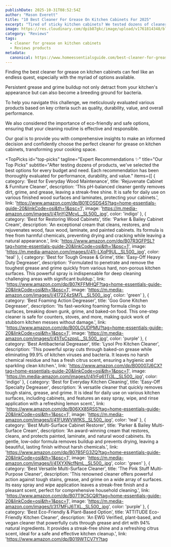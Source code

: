 ```yaml
---
publishDate: 2025-10-31T08:52:54Z
author: "Mason Everett"
title: "10 Best Cleaner For Grease On Kitchen Cabinets For 2025"
excerpt: "Tired of sticky kitchen cabinets? We tested dozens of cleaners to find the best for grease, grime, and stains, helping you achieve a spotless kitchen effortlessly."
image: https://res.cloudinary.com/dpib87gkc/image/upload/v1761814348/blog_image_1761814347_eupjps.webp
category: "Reviews"
tags:
  - cleaner for grease on kitchen cabinets
  - Reviews products
metadata:
  canonical: https://www.homeessentialsguide.com/best-cleaner-for-grease-on-kitchen-cabinets
---
```



<p>
Finding the best cleaner for grease on kitchen cabinets can feel like an endless quest, especially with the myriad of options available.
</p>
<p>
Persistent grease and grime buildup not only detract from your kitchen's appearance but can also become a breeding ground for bacteria.
</p>
<p>
To help you navigate this challenge, we meticulously evaluated various products based on key criteria such as quality, durability, value, and overall performance.
</p>
<p>
We also considered the importance of eco-friendly and safe options, ensuring that your cleaning routine is effective and responsible.
</p>
<p>
Our goal is to provide you with comprehensive insights to make an informed decision and confidently choose the perfect cleaner for grease on kitchen cabinets, transforming your cooking space.
</p>

<TopPicks
  id="top-picks"
  tagline="Expert Recommendations ✨"
  title="Our Top Picks"
  subtitle="After testing dozens of products, we've selected the best options for every budget and need. Each recommendation has been thoroughly evaluated for performance, durability, and value."
  items={[
    {
      category: 'Best for Everyday Wood Maintenance',
      title: 'Rejuvenate Cabinet & Furniture Cleaner',
      description: 'This pH-balanced cleaner gently removes dirt, grime, and grease, leaving a streak-free shine. It is safe for daily use on various finished wood surfaces and laminates, protecting your cabinets.',
      link: 'https://www.amazon.com/dp/B01EOSDS4S?tag=home-essentials-guide-20&linkCode=osi&th=1&psc=1',
      image: 'https://m.media-amazon.com/images/I/41jnYj2McyL._SL500_.jpg',
      color: 'indigo'
    },
    {
      category: 'Best for Restoring Wood Cabinets',
      title: 'Parker & Bailey Cabinet Cream',
      description: 'An exceptional cream that cleans, restores, and rejuvenates wood, faux wood, laminate, and painted cabinets. Its formula is free from harmful chemicals, preventing drying and cracking while leaving a natural appearance.',
      link: 'https://www.amazon.com/dp/B07R3GFPSL?tag=home-essentials-guide-20&linkCode=osi&th=1&psc=1',
      image: 'https://m.media-amazon.com/images/I/41j-LXqP9UL._SL500_.jpg',
      color: 'teal'
    },
    {
      category: 'Best for Tough Grease & Grime',
      title: 'Easy-Off Heavy Duty Degreaser',
      description: 'Formulated to penetrate and remove the toughest grease and grime quickly from various hard, non-porous kitchen surfaces. This powerful spray is indispensable for deep cleaning challenging areas with significant buildup.',
      link: 'https://www.amazon.com/dp/B07KFFMHQF?tag=home-essentials-guide-20&linkCode=osi&th=1&psc=1',
      image: 'https://m.media-amazon.com/images/I/4172Z4zSM7L._SL500_.jpg',
      color: 'green'
    },
    {
      category: 'Best Foaming Action Degreaser',
      title: 'Goo Gone Kitchen Degreaser',
      description: 'Its fast-working foaming formula clings to surfaces, breaking down gunk, grime, and baked-on food. This one-step cleaner is safe for counters, stoves, and more, making quick work of stubborn kitchen messes without damage.',
      link: 'https://www.amazon.com/dp/B00LOUDPMU?tag=home-essentials-guide-20&linkCode=osi&th=1&psc=1',
      image: 'https://m.media-amazon.com/images/I/41iTsCszpsL._SL500_.jpg',
      color: 'purple'
    },
    {
      category: 'Best Antibacterial Degreaser',
      title: 'Lysol Pro Kitchen Cleaner',
      description: 'This powerful spray cuts through baked-on grease while eliminating 99.9% of kitchen viruses and bacteria. It leaves no harsh chemical residue and has a fresh citrus scent, ensuring a hygienic and sparkling clean kitchen.',
      link: 'https://www.amazon.com/dp/B00007J6CX?tag=home-essentials-guide-20&linkCode=osi&th=1&psc=1',
      image: 'https://m.media-amazon.com/images/I/41rFq61Ti3L._SL500_.jpg',
      color: 'indigo'
    },
    {
      category: 'Best for Everyday Kitchen Cleaning',
      title: 'Easy-Off Specialty Degreaser',
      description: 'A versatile cleaner that quickly removes tough stains, grease, and grime. It is ideal for daily use on various kitchen surfaces, including cabinets, and features an easy spray, wipe, and rinse application with a refreshing lemon scent.',
      link: 'https://www.amazon.com/dp/B06XX85RSS?tag=home-essentials-guide-20&linkCode=osi&th=1&psc=1',
      image: 'https://m.media-amazon.com/images/I/41FUtWVWfKS._SL500_.jpg',
      color: 'teal'
    },
    {
      category: 'Best Multi-Surface Cabinet Restorer',
      title: 'Parker & Bailey Multi-Surface Cream',
      description: 'An award-winning cream that restores, cleans, and protects painted, laminate, and natural wood cabinets. Its gentle, low-odor formula removes buildup and prevents drying, leaving a beautiful, lasting finish without harsh chemicals.',
      link: 'https://www.amazon.com/dp/B07B5FG3ZQ?tag=home-essentials-guide-20&linkCode=osi&th=1&psc=1',
      image: 'https://m.media-amazon.com/images/I/41XYXNcfNmL._SL500_.jpg',
      color: 'green'
    },
    {
      category: 'Best Versatile Multi-Surface Cleaner',
      title: 'The Pink Stuff Multi-Purpose Cleaner',
      description: 'This renowned cleaner offers powerful action against tough stains, grease, and grime on a wide array of surfaces. Its easy spray and wipe application leaves a streak-free finish and a pleasant scent, perfect for comprehensive household cleaning.',
      link: 'https://www.amazon.com/dp/B07T9C5CQR?tag=home-essentials-guide-20&linkCode=osi&th=1&psc=1',
      image: 'https://m.media-amazon.com/images/I/317MFjJ6TXL._SL500_.jpg',
      color: 'purple'
    },
    {
      category: 'Best Eco-Friendly & Plant-Based Option',
      title: 'ATTITUDE Eco-Friendly Kitchen Cleaner',
      description: 'An EWG Verified, plant-based, and vegan cleaner that powerfully cuts through grease and dirt with 94% natural ingredients. It provides a streak-free shine and a refreshing citrus scent, ideal for a safe and effective kitchen cleanup.',
      link: 'https://www.amazon.com/dp/B019WTCV7Y?tag